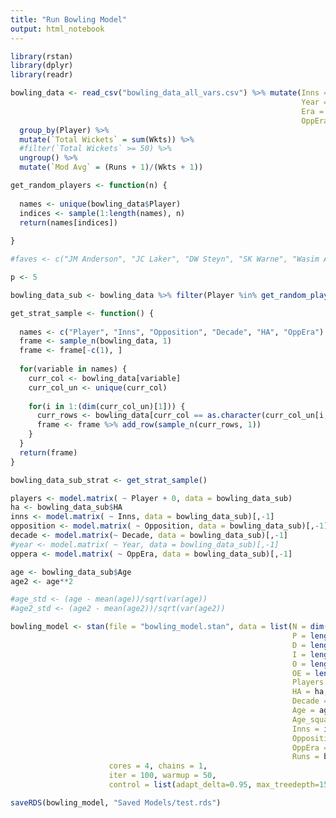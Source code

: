 ```yaml
---
title: "Run Bowling Model"
output: html_notebook
---
```


```r

library(rstan)
library(dplyr)
library(readr)

bowling_data <- read_csv("bowling_data_all_vars.csv") %>% mutate(Inns = as.character(Inns),
                                                                 Year = as.character(Year),
                                                                 Era = as.character(Era),
                                                                 OppEra = as.character(OppEra)) %>% 
  group_by(Player) %>% 
  mutate(`Total Wickets` = sum(Wkts)) %>% 
  #filter(`Total Wickets` >= 50) %>% 
  ungroup() %>% 
  mutate(`Mod Avg` = (Runs + 1)/(Wkts + 1))

```

```r

get_random_players <- function(n) {
  
  names <- unique(bowling_data$Player)
  indices <- sample(1:length(names), n)
  return(names[indices])
  
}

```

```r

#faves <- c("JM Anderson", "JC Laker", "DW Steyn", "SK Warne", "Wasim Akram", "SF Barnes", "GA Lohmann")

p <- 5

bowling_data_sub <- bowling_data %>% filter(Player %in% get_random_players(p))

```

```r

get_strat_sample <- function() {
  
  names <- c("Player", "Inns", "Opposition", "Decade", "HA", "OppEra")
  frame <- sample_n(bowling_data, 1)
  frame <- frame[-c(1), ]
  
  for(variable in names) {
    curr_col <- bowling_data[variable]
    curr_col_un <- unique(curr_col)
    
    for(i in 1:(dim(curr_col_un)[1])) {
      curr_rows <- bowling_data[curr_col == as.character(curr_col_un[i, ]), ]
      frame <- frame %>% add_row(sample_n(curr_rows, 1))
    }
  }
  return(frame)
}

bowling_data_sub_strat <- get_strat_sample()

```

```r

players <- model.matrix( ~ Player + 0, data = bowling_data_sub)
ha <- bowling_data_sub$HA
inns <- model.matrix( ~ Inns, data = bowling_data_sub)[,-1]
opposition <- model.matrix( ~ Opposition, data = bowling_data_sub)[,-1]
decade <- model.matrix(~ Decade, data = bowling_data_sub)[,-1]
#year <- model.matrix( ~ Year, data = bowling_data_sub)[,-1]
oppera <- model.matrix( ~ OppEra, data = bowling_data_sub)[,-1]

age <- bowling_data_sub$Age
age2 <- age**2

#age_std <- (age - mean(age))/sqrt(var(age))
#age2_std <- (age2 - mean(age2))/sqrt(var(age2))

```

```r

bowling_model <- stan(file = "bowling_model.stan", data = list(N = dim(bowling_data_sub)[1],
                                                               P = length(unique(bowling_data_sub$Player)),
                                                               D = length(unique(bowling_data_sub$Decade))-1,
                                                               I = length(unique(bowling_data_sub$Inns))-1,
                                                               O = length(unique(bowling_data_sub$Opposition))-1,
                                                               OE = length(unique(bowling_data_sub$OppEra))-1,
                                                               Players = players,
                                                               HA = ha,
                                                               Decade = decade,
                                                               Age = age,
                                                               Age_squared = age2,
                                                               Inns = inns,
                                                               Opposition = opposition,
                                                               OppEra = oppera,
                                                               Runs = bowling_data_sub$Runs),
                      cores = 4, chains = 1, 
                      iter = 100, warmup = 50,
                      control = list(adapt_delta=0.95, max_treedepth=15))

```

```r

saveRDS(bowling_model, "Saved Models/test.rds")

```




